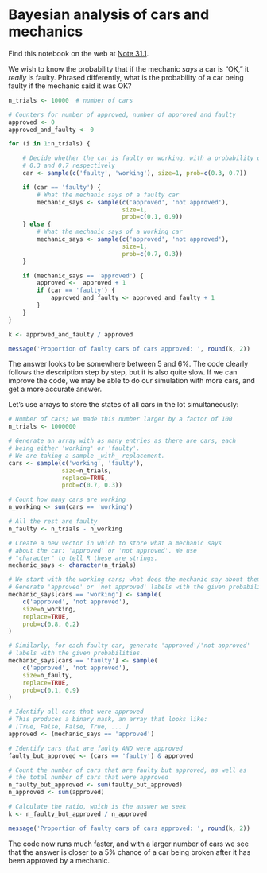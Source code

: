 # Bayesian analysis of cars and mechanics


Find this notebook on the web at
<a class="quarto-xref" href="https://resampling-stats.github.io/latest-r/bayes_simulation.html#nte-bayes_cars">Note <span>31.1</span></a>.

We wish to know the probability that if the mechanic *says* a car is
“OK,” it *really* is faulty. Phrased differently, what is the
probability of a car being faulty if the mechanic said it was OK?

```r
n_trials <- 10000  # number of cars

# Counters for number of approved, number of approved and faulty
approved <- 0
approved_and_faulty <- 0

for (i in 1:n_trials) {

    # Decide whether the car is faulty or working, with a probability of
    # 0.3 and 0.7 respectively
    car <- sample(c('faulty', 'working'), size=1, prob=c(0.3, 0.7))

    if (car == 'faulty') {
        # What the mechanic says of a faulty car
        mechanic_says <- sample(c('approved', 'not approved'),
                                size=1,
                                prob=c(0.1, 0.9))
    } else {
        # What the mechanic says of a working car
        mechanic_says <- sample(c('approved', 'not approved'),
                                size=1,
                                prob=c(0.7, 0.3))
    }

    if (mechanic_says == 'approved') {
        approved <-  approved + 1
        if (car == 'faulty') {
            approved_and_faulty <- approved_and_faulty + 1
        }
    }
}

k <- approved_and_faulty / approved

message('Proportion of faulty cars of cars approved: ', round(k, 2))
```

The answer looks to be somewhere between 5 and 6%. The code clearly
follows the description step by step, but it is also quite slow. If we
can improve the code, we may be able to do our simulation with more
cars, and get a more accurate answer.

Let’s use arrays to store the states of all cars in the lot
simultaneously:

```r
# Number of cars; we made this number larger by a factor of 100
n_trials <- 1000000

# Generate an array with as many entries as there are cars, each
# being either 'working' or 'faulty'.
# We are taking a sample _with_ replacement.
cars <- sample(c('working', 'faulty'),
               size=n_trials,
               replace=TRUE,
               prob=c(0.7, 0.3))

# Count how many cars are working
n_working <- sum(cars == 'working')

# All the rest are faulty
n_faulty <- n_trials - n_working

# Create a new vector in which to store what a mechanic says
# about the car: 'approved' or 'not approved'. We use
# "character" to tell R these are strings.
mechanic_says <- character(n_trials)

# We start with the working cars; what does the mechanic say about them?
# Generate 'approved' or 'not approved' labels with the given probabilities.
mechanic_says[cars == 'working'] <- sample(
    c('approved', 'not approved'),
    size=n_working,
    replace=TRUE,
    prob=c(0.8, 0.2)
)

# Similarly, for each faulty car, generate 'approved'/'not approved'
# labels with the given probabilities.
mechanic_says[cars == 'faulty'] <- sample(
    c('approved', 'not approved'),
    size=n_faulty,
    replace=TRUE,
    prob=c(0.1, 0.9)
)

# Identify all cars that were approved
# This produces a binary mask, an array that looks like:
# [True, False, False, True, ... ]
approved <- (mechanic_says == 'approved')

# Identify cars that are faulty AND were approved
faulty_but_approved <- (cars == 'faulty') & approved

# Count the number of cars that are faulty but approved, as well as
# the total number of cars that were approved
n_faulty_but_approved <- sum(faulty_but_approved)
n_approved <- sum(approved)

# Calculate the ratio, which is the answer we seek
k <- n_faulty_but_approved / n_approved

message('Proportion of faulty cars of cars approved: ', round(k, 2))
```

The code now runs much faster, and with a larger number of cars we see
that the answer is closer to a 5% chance of a car being broken after it
has been approved by a mechanic.
